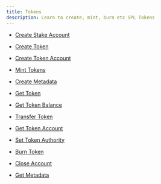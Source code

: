 ---
title: Tokens
description: Learn to create, mint, burn etc SPL Tokens
---


- [Create Stake Account](/docs/stake/create-stake-account)

- [Create Token](/docs/tokens/create-token)
- [Create Token Account](/docs/tokens/create-account)
- [Mint Tokens](/docs/tokens/mint-accounts)
- [Create Metadata](/docs/tokens/create-metadata)
- [Get Token](/docs/tokens/get-token)
- [Get Token Balance](/docs/tokens/get-token-balance)
- [Transfer Token](/docs/tokens/transfer-token)
- [Get Token Account](/docs/tokens/get-token-account)
- [Set Token Authority](/docs/tokens/set-token-authority)
- [Burn Token](/docs/tokens/burn-token)
- [Close Account](/docs/tokens/close-account)
- [Get Metadata](/docs/tokens/get-metadata)
